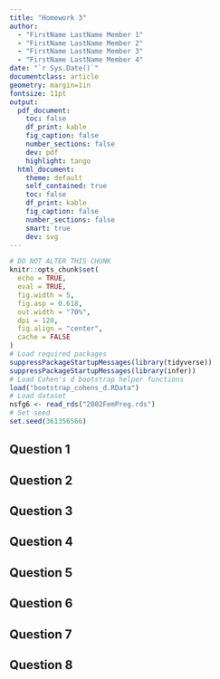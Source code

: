 ```yaml
---
title: "Homework 3"
author:
  - "FirstName LastName Member 1"
  - "FirstName LastName Member 2"
  - "FirstName LastName Member 3"
  - "FirstName LastName Member 4"
date: "`r Sys.Date()`"
documentclass: article
geometry: margin=1in
fontsize: 11pt
output:
  pdf_document:
    toc: false
    df_print: kable
    fig_caption: false
    number_sections: false
    dev: pdf
    highlight: tango
  html_document:
    theme: default
    self_contained: true
    toc: false
    df_print: kable
    fig_caption: false
    number_sections: false
    smart: true
    dev: svg
---
```


```r
# DO NOT ALTER THIS CHUNK
knitr::opts_chunk$set(
  echo = TRUE,
  eval = TRUE,
  fig.width = 5,
  fig.asp = 0.618,
  out.width = "70%",
  dpi = 120,
  fig.align = "center",
  cache = FALSE
)
# Load required packages
suppressPackageStartupMessages(library(tidyverse))
suppressPackageStartupMessages(library(infer))
# Load Cohen's d bootstrap helper functions
load("bootstrap_cohens_d.RData")
# Load dataset
nsfg6 <- read_rds("2002FemPreg.rds")
# Set seed
set.seed(361356566)
```

## Question 1




## Question 2




## Question 3




## Question 4




## Question 5




## Question 6




## Question 7




## Question 8




